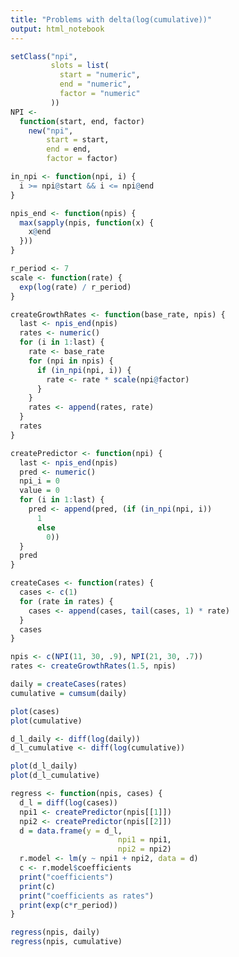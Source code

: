 ```yaml
---
title: "Problems with delta(log(cumulative))"
output: html_notebook
---
```


```r
setClass("npi",
         slots = list(
           start = "numeric",
           end = "numeric",
           factor = "numeric"
         ))
NPI <-
  function(start, end, factor)
    new("npi",
        start = start,
        end = end,
        factor = factor)

in_npi <- function(npi, i) {
  i >= npi@start && i <= npi@end
}

npis_end <- function(npis) {
  max(sapply(npis, function(x) {
    x@end
  }))
}

r_period <- 7
scale <- function(rate) {
  exp(log(rate) / r_period)
}

createGrowthRates <- function(base_rate, npis) {
  last <- npis_end(npis)
  rates <- numeric()
  for (i in 1:last) {
    rate <- base_rate
    for (npi in npis) {
      if (in_npi(npi, i)) {
        rate <- rate * scale(npi@factor)
      }
    }
    rates <- append(rates, rate)
  }
  rates
}

createPredictor <- function(npi) {
  last <- npis_end(npis)
  pred <- numeric()
  npi_i = 0
  value = 0
  for (i in 1:last) {
    pred <- append(pred, (if (in_npi(npi, i))
      1
      else
        0))
  }
  pred
}

createCases <- function(rates) {
  cases <- c(1)
  for (rate in rates) {
    cases <- append(cases, tail(cases, 1) * rate)
  }
  cases
}

npis <- c(NPI(11, 30, .9), NPI(21, 30, .7))
rates <- createGrowthRates(1.5, npis)

daily = createCases(rates)
cumulative = cumsum(daily)

plot(cases)
plot(cumulative)

d_l_daily <- diff(log(daily))
d_l_cumulative <- diff(log(cumulative))

plot(d_l_daily)
plot(d_l_cumulative)

regress <- function(npis, cases) {
  d_l = diff(log(cases))
  npi1 <- createPredictor(npis[[1]])
  npi2 <- createPredictor(npis[[2]])
  d = data.frame(y = d_l,
                        npi1 = npi1,
                        npi2 = npi2)
  r.model <- lm(y ~ npi1 + npi2, data = d)
  c <- r.model$coefficients
  print("coefficients")
  print(c)
  print("coefficients as rates")
  print(exp(c*r_period))
}

regress(npis, daily)
regress(npis, cumulative)

```
